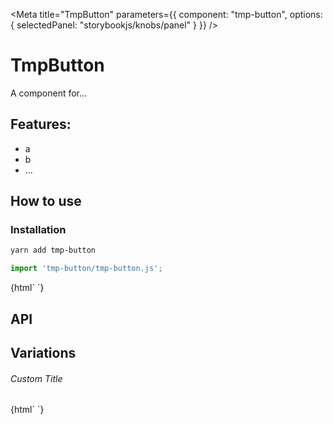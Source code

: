 

<Meta 
  title="TmpButton"
  parameters={{
    component: "tmp-button",
    options: { selectedPanel: "storybookjs/knobs/panel" }
  }}
/>

# TmpButton

A component for...

## Features:

- a
- b
- ...

## How to use

### Installation

```bash
yarn add tmp-button
```

```js
import 'tmp-button/tmp-button.js';
```

<Preview withToolbar>
  <Story name="Simple">
    {html`
      <tmp-button></tmp-button>
    `}
  </Story>
</Preview>

## API

<Props of="tmp-button" />

## Variations

###### Custom Title

<Story name="Custom Title">
  {html`
    <tmp-button .title=${'Hello World'}></tmp-button>
  `}
</Story>
